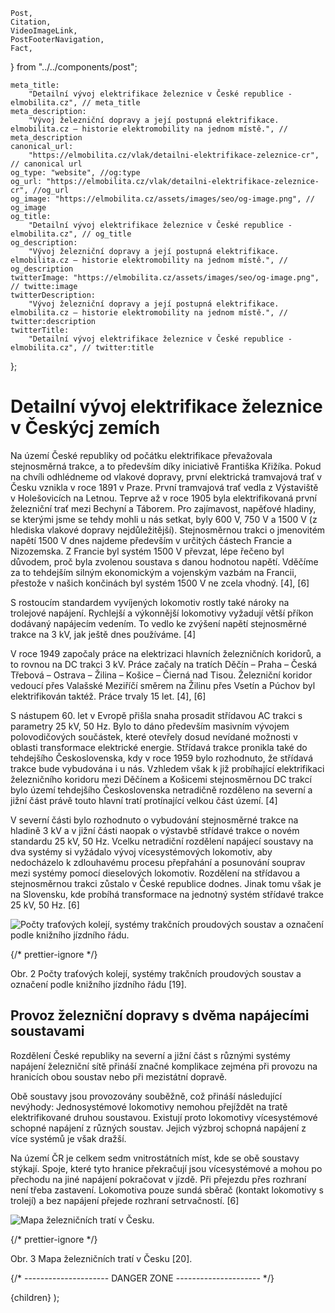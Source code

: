 	Post,
	Citation,
	VideoImageLink,
	PostFooterNavigation,
	Fact,
} from "../../components/post";


	meta_title:
		"Detailní vývoj elektrifikace železnice v České republice - elmobilita.cz", // meta_title
	meta_description:
		"Vývoj železniční dopravy a její postupná elektrifikace. elmobilita.cz – historie elektromobility na jednom místě.", // meta_description
	canonical_url:
		"https://elmobilita.cz/vlak/detailni-elektrifikace-zeleznice-cr", // canonical url
	og_type: "website", //og:type
	og_url: "https://elmobilita.cz/vlak/detailni-elektrifikace-zeleznice-cr", //og_url
	og_image: "https://elmobilita.cz/assets/images/seo/og-image.png", // og_image
	og_title:
		"Detailní vývoj elektrifikace železnice v České republice - elmobilita.cz", // og_title
	og_description:
		"Vývoj železniční dopravy a její postupná elektrifikace. elmobilita.cz – historie elektromobility na jednom místě.", // og_description
	twitterImage: "https://elmobilita.cz/assets/images/seo/og-image.png", // twitte:image
	twitterDescription:
		"Vývoj železniční dopravy a její postupná elektrifikace. elmobilita.cz – historie elektromobility na jednom místě.", // twitter:description
	twitterTitle:
		"Detailní vývoj elektrifikace železnice v České republice - elmobilita.cz", // twitter:title
};

# Detailní vývoj elektrifikace železnice v Českýcj zemích

Na území České republiky od počátku elektrifikace převažovala stejnosměrná trakce, a to především díky iniciativě Františka Křižíka. Pokud na chvíli odhlédneme od vlakové dopravy, první elektrická tramvajová trať v Česku vznikla v roce 1891 v Praze. První tramvajová trať vedla z Výstaviště v Holešovicích na Letnou. Teprve až v roce 1905 byla elektrifikovaná první železniční trať mezi Bechyní a Táborem. Pro zajímavost, napěťové hladiny, se kterými jsme se tehdy mohli u nás setkat, byly 600 V, 750 V a 1500 V (z hlediska vlakové dopravy nejdůležitější). Stejnosměrnou trakci o jmenovitém napětí 1500 V dnes najdeme především v určitých částech Francie a Nizozemska. Z Francie byl systém 1500 V převzat, lépe řečeno byl důvodem, proč byla zvolenou soustava s danou hodnotou napětí. Vděčíme za to tehdejším silným ekonomickým a vojenským vazbám na Francii, přestože v našich končinách byl systém 1500 V ne zcela vhodný.&nbsp;<Citation href="/vlak/zdroje#molek-elektrifikace">[4]</Citation>,&nbsp;<Citation href="/vlak/zdroje#majda-elektrifikace">[6]</Citation>

S rostoucím standardem vyvíjených lokomotiv rostly také nároky na trolejové napájení. Rychlejší a výkonnější lokomotivy vyžadují větší příkon dodávaný napájecím vedením. To vedlo ke zvýšení napětí stejnosměrné trakce na 3 kV, jak ještě dnes používáme.&nbsp;<Citation href="/vlak/zdroje#molek-elektrifikace">[4]</Citation>

V roce 1949 započaly práce na elektrizaci hlavních železničních koridorů, a to rovnou na DC trakci 3 kV. Práce začaly na tratích Děčín – Praha – Česká Třebová – Ostrava – Žilina – Košice – Čierná nad Tisou. Železniční koridor vedoucí přes Valašské Meziříčí směrem na Žilinu přes Vsetín a Púchov byl elektrifikován taktéž. Práce trvaly 15 let.&nbsp;<Citation href="/vlak/zdroje#molek-elektrifikace">[4]</Citation>,&nbsp;<Citation href="/vlak/zdroje#majda-elektrifikace">[6]</Citation>

S nástupem 60. let v Evropě přišla snaha prosadit střídavou AC trakci s parametry 25 kV, 50 Hz. Bylo to dáno především masivním vývojem polovodičových součástek, které otevřely dosud nevídané možnosti v oblasti transformace elektrické energie. Střídavá trakce pronikla také do tehdejšího Československa, kdy v roce 1959 bylo rozhodnuto, že střídavá trakce bude vybudována i u nás. Vzhledem však k již probíhající elektrifikaci železničního koridoru mezi Děčínem a Košicemi stejnosměrnou DC trakcí bylo území tehdejšího Československa netradičně rozděleno na severní a jižní část právě touto hlavní tratí protínající velkou část území.&nbsp;<Citation href="/vlak/zdroje#molek-elektrifikace">[4]</Citation>

V severní části bylo rozhodnuto o vybudování stejnosměrné trakce na hladině 3 kV a v jižní části naopak o výstavbě střídavé trakce o novém standardu 25 kV, 50 Hz. Vcelku netradiční rozdělení napájecí soustavy na dva systémy si vyžádalo vývoj vícesystémových lokomotiv, aby nedocházelo k zdlouhavému procesu přepřahání a posunování souprav mezi systémy pomocí dieselových lokomotiv. Rozdělení na střídavou a stejnosměrnou trakci zůstalo v České republice dodnes. Jinak tomu však je na Slovensku, kde probíhá transformace na jednotný systém střídavé trakce 25 kV, 50 Hz.&nbsp;<Citation href="/vlak/zdroje#majda-elektrifikace">[6]</Citation>

![Počty traťových kolejí, systémy trakčních proudových soustav a označení podle knižního jízdního řádu.](/assets/images/vlak/mapaZ_koleje_trakce_2018.webp)

{/* prettier-ignore */}
<figcaption>
	Obr. 2 Počty traťových kolejí, systémy trakčních proudových soustav a označení podle knižního jízdního řádu&nbsp;<Citation href="/vlak/zdroje#ioda-mapa">[19]</Citation>.
</figcaption>

## Provoz železniční dopravy s dvěma napájecími soustavami

Rozdělení České republiky na severní a jižní část s různými systémy napájení železniční sítě přináší značné komplikace zejména při provozu na hranicích obou soustav nebo při mezistátní dopravě.

Obě soustavy jsou provozovány souběžně, což přináší následující nevýhody:
Jednosystémové lokomotivy nemohou přejíždět na tratě elektrifikované druhou soustavou. Existují proto lokomotivy vícesystémové schopné napájení z různých soustav. Jejich výzbroj schopná napájení z více systémů je však dražší.

Na území ČR je celkem sedm vnitrostátních míst, kde se obě soustavy stýkají. Spoje, které tyto hranice překračují jsou vícesystémové a mohou po přechodu na jiné napájení pokračovat v jízdě. Při přejezdu přes rozhraní není třeba zastavení. Lokomotiva pouze sundá sběrač (kontakt lokomotivy s trolejí) a bez napájení přejede rozhraní setrvačností.&nbsp;<Citation href="/vlak/zdroje#majda-elektrifikace">[6]</Citation>

![Mapa železničních tratí v Česku.](/assets/images/vlak/Map_of_Czech_railways.webp)

{/* prettier-ignore */}
<figcaption>
	Obr. 3 Mapa železničních tratí v Česku&nbsp;<Citation href="/vlak/zdroje#cdrail-mapa">[20]</Citation>.
</figcaption>

<PostFooterNavigation
	hrefPrevious="/vlak/elektrifikace-ceske-zeleznice"
	hrefNext="/vlak/vrt"
	next="Následující"
	previous="Předchozí"
	previousEnabled="true"
	nextEnabled="true"
/>
{/* --------------------- DANGER ZONE --------------------- */}

<DefaultLayout metaData={metaData}>
	<MDXProvider
		components={{
			h2: H2,
			h3: H3,
			h4: H4,
			h6: H5,
			h5: H6,
		}}
	>
		<Post>{children}</Post>
	</MDXProvider>
</DefaultLayout>
);
